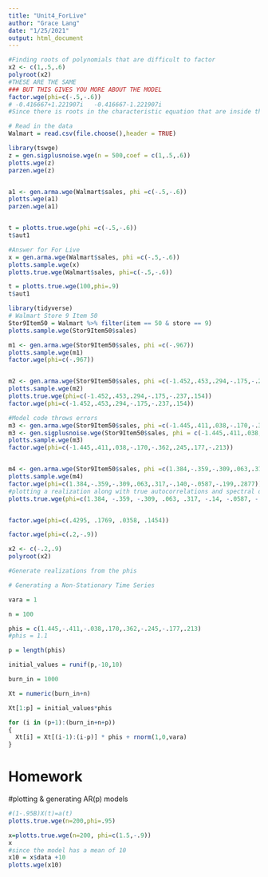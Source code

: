 ```yaml
---
title: "Unit4_ForLive"
author: "Grace Lang"
date: "1/25/2021"
output: html_document
---
```


```r
#Finding roots of polynomials that are difficult to factor
x2 <- c(1,.5,.6)
polyroot(x2)
#THESE ARE THE SAME
### BUT THIS GIVES YOU MORE ABOUT THE MODEL
factor.wge(phi=c(-.5,-.6))
# -0.416667+1.221907i   -0.416667-1.221907i
#Since there is roots in the characteristic equation that are inside the circle, then the model is stationary. 

# Read in the data
Walmart = read.csv(file.choose(),header = TRUE)

library(tswge)
z = gen.sigplusnoise.wge(n = 500,coef = c(1,.5,.6))
plotts.wge(z)
parzen.wge(z)


a1 <- gen.arma.wge(Walmart$sales, phi =c(-.5,-.6))
plotts.wge(a1)
parzen.wge(a1)


t = plotts.true.wge(phi =c(-.5,-.6))
t$aut1

#Answer for For Live
x = gen.arma.wge(Walmart$sales, phi =c(-.5,-.6))
plotts.sample.wge(x)
plotts.true.wge(Walmart$sales, phi=c(-.5,-.6))

t = plotts.true.wge(100,phi=.9)
t$aut1
```


```r
library(tidyverse)
# Walmart Store 9 Item 50
Stor9Item50 = Walmart %>% filter(item == 50 & store == 9)
plotts.sample.wge(Stor9Item50$sales)

m1 <- gen.arma.wge(Stor9Item50$sales, phi =c(-.967))
plotts.sample.wge(m1)
factor.wge(phi=c(-.967))


m2 <- gen.arma.wge(Stor9Item50$sales, phi =c(-1.452,.453,.294,-.175,-.237,.154))
plotts.sample.wge(m2)
plotts.true.wge(phi=c(-1.452,.453,.294,-.175,-.237,.154))
factor.wge(phi=c(-1.452,.453,.294,-.175,-.237,.154))

#Model code throws errors
m3 <- gen.arma.wge(Stor9Item50$sales, phi =c(-1.445,.411,.038,-.170,-.362,.245,.177,-.213))
m3 <- gen.sigplusnoise.wge(Stor9Item50$sales, phi = c(-1.445,.411,.038,-.170,-.362,.245,.177,-.213))
plotts.sample.wge(m3)
factor.wge(phi=c(-1.445,.411,.038,-.170,-.362,.245,.177,-.213))


m4 <- gen.arma.wge(Stor9Item50$sales, phi =c(1.384,-.359,-.309,.063,.317,-.140,-.0587,-.199,.2877))
plotts.sample.wge(m4)
factor.wge(phi=c(1.384,-.359,-.309,.063,.317,-.140,-.0587,-.199,.2877))
#plotting a realization along with true autocorrelations and spectral density
plotts.true.wge(phi=c(1.384, -.359, -.309, .063, .317, -.14, -.0587, -.199, .2877))


factor.wge(phi=c(.4295, .1769, .0358, .1454))
```
```r
factor.wge(phi=c(.2,-.9))

x2 <- c(-.2,.9)
polyroot(x2)
```

```r
#Generate realizations from the phis

# Generating a Non-Stationary Time Series

vara = 1

n = 100

phis = c(1.445,-.411,-.038,.170,.362,-.245,-.177,.213)
#phis = 1.1

p = length(phis)

initial_values = runif(p,-10,10)

burn_in = 1000

Xt = numeric(burn_in+n)

Xt[1:p] = initial_values*phis

for (i in (p+1):(burn_in+n+p))
{
  Xt[i] = Xt[(i-1):(i-p)] * phis + rnorm(1,0,vara)
}

```
##########################################
# Homework
##########################################
#plotting & generating AR(p) models
```r
#(1-.95B)X(t)=a(t)
plotts.true.wge(n=200,phi=.95)

x=plotts.true.wge(n=200, phi=c(1.5,-.9))
x
#since the model has a mean of 10
x10 = x$data +10
plotts.wge(x10)

```